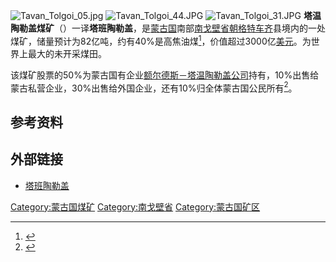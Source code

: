 {{coord|43|37|30|N|105|28|27|E|display=title|region:MN_type:city_source:GNS-enwiki}}
[[File:Tavan_Tolgoi_05.jpg|thumb]]
[[File:Tavan_Tolgoi_44.JPG|thumb]]
[[File:Tavan_Tolgoi_31.JPG|thumb]]
'''塔温陶勒盖煤矿'''（{{lang-mn|Таван толгой}}）一译'''塔班陶勒盖'''，是[[蒙古国|蒙古国]]南部[[南戈壁省|南戈壁省]][[朝格特车齐|朝格特车齐]]县境内的一处煤矿，储量预计为82亿吨，约有40%是高焦油煤<ref>{{Cite web |url=http://www.meitanwang.com/meitan/6a/39855.html |title=煤炭网 |access-date=2011-04-01 |archive-date=2019-06-07 |archive-url=https://web.archive.org/web/20190607110612/http://www.meitanwang.com/meitan/6a/39855.html |dead-url=no }}</ref>，价值超过3000亿[[美元|美元]]。为世界上最大的未开采煤田。

该煤矿股票的50%为蒙古国有企业[[额尔德斯－塔温陶勒盖公司|额尔德斯－塔温陶勒盖公司]]持有，10%出售给蒙古私营企业，30%出售给外国企业，还有10%归全体蒙古国公民所有<ref>{{Cite web |url=http://news.163.com/11/0331/22/70GNVVDN00014JB6.html |title=网易 |access-date=2011-04-01 |archive-url=https://web.archive.org/web/20110403054338/http://news.163.com/11/0331/22/70GNVVDN00014JB6.html |archive-date=2011-04-03 |dead-url=yes }}</ref>。

== 参考资料 ==
{{Reflist}}
== 外部链接 ==
* [http://www.tavantolgoi.mn/ 塔班陶勒盖] {{Wayback|url=http://www.tavantolgoi.mn/ |date=20201229154936 }}

[[Category:蒙古国煤矿|Category:蒙古国煤矿]]
[[Category:南戈壁省|Category:南戈壁省]]
[[Category:蒙古国矿区|Category:蒙古国矿区]]
{{mongolia-stub}}